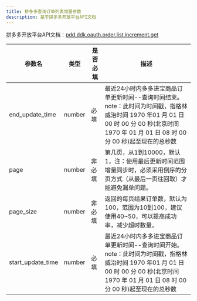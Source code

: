 ```yaml
---
title: 拼多多查询订单列表增量参数
description: 基于拼多多开放平台API文档
---
```


拼多多开放平台API文档：[pdd.ddk.oauth.order.list.increment.get](https://open.pinduoduo.com/application/document/api?id=pdd.ddk.oauth.order.list.increment.get)

| 参数名 | 类型 | 是否必填 | 描述 |
| --- | --- | --- | --- |
| end_update_time | number | 必填 | 最近24小时内多多进宝商品订单更新时间--查询时间结束。note：此时间为时间戳，指格林威治时间 1970 年01 月 01 日 00 时 00 分 00 秒(北京时间 1970 年 01 月 01 日 08 时 00 分 00 秒)起至现在的总秒数 |
| page | number | 非必填 | 第几页，从1到10000，默认1，注：使用最后更新时间范围增量同步时，必须采用倒序的分页方式（从最后一页往回取）才能避免漏单问题。 |
| page_size | number | 非必填 | 返回的每页结果订单数，默认为100，范围为10到100，建议使用40~50，可以提高成功率，减少超时数量。 |
| start_update_time | number | 必填 | 最近24小时内多多进宝商品订单更新时间--查询时间开始。note：此时间为时间戳，指格林威治时间 1970 年01 月 01 日 00 时 00 分 00 秒(北京时间 1970 年 01 月 01 日 08 时 00 分 00 秒)起至现在的总秒数 |
